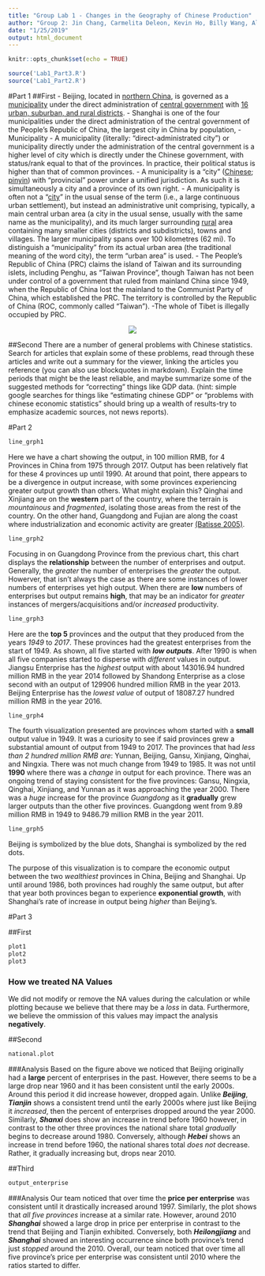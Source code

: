 ---
title: "Group Lab 1 - Changes in the Geography of Chinese Production"
author: "Group 2: Jin Chang, Carmelita Deleon, Kevin Ho, Billy Wang, Alisha Husain"
date: "1/25/2019"
output: html_document
---

```{r setup, include=FALSE}
knitr::opts_chunk$set(echo = TRUE)

source('Lab1_Part3.R')
source('Lab1_Part2.R')
```
#Part 1
##First
- Beijing, located in [northern China](https://en.wikipedia.org/wiki/North_China), is governed as a [municipality](https://en.wikipedia.org/wiki/Direct-administered_municipalities_of_China) under the direct administration of [central government](https://en.wikipedia.org/wiki/Government_of_the_People%27s_Republic_of_China) with [16 urban, suburban, and rural districts](https://en.wikipedia.org/wiki/List_of_administrative_divisions_of_Beijing). 
- Shanghai is one of the four municipalities under the direct administration of the central government of the People's Republic of China, the largest city in China by population, 
- Municipality
    - A municipality (literally: "direct-administrated city") or municipality directly under the        administration of the central government is a higher level of city which is directly under        the Chinese government, with status/rank equal to that of the provinces. In practice, their       political status is higher than that of common provinces.
- A municipality is a "city" ([Chinese](https://en.wikipedia.org/wiki/Chinese_language); [pinyin](https://en.wikipedia.org/wiki/Pinyin)) with "provincial" power under a unified jurisdiction. As such it is simultaneously a city and a province of its own right.
- A municipality is often not a "[city](https://en.wikipedia.org/wiki/City)" in the usual sense of the term (i.e., a large continuous urban settlement), but instead an administrative unit comprising, typically, a main central urban area (a city in the usual sense, usually with the same name as the municipality), and its much larger surrounding [rural](https://en.wikipedia.org/wiki/Rural) area containing many smaller cities (districts and subdistricts), towns and villages. The larger municipality spans over 100 kilometres (62 mi). To distinguish a "municipality" from its actual urban area (the traditional meaning of the word city), the term "urban area" is used.
- The People's Republic of China (PRC) claims the island of Taiwan and its surrounding islets,     including Penghu, as "Taiwan Province", though Taiwan has not been under control of a government  that ruled from mainland China since 1949, when the Republic of China lost the mainland to the    Communist Party of China, which established the PRC. The territory is controlled by the Republic  of China (ROC, commonly called "Taiwan").
-The whole of Tibet is illegally occupied by PRC.

<center>
![](china.png)
</center>

##Second
There are a number of general problems with Chinese statistics. Search for articles that explain some of these problems, read through these articles and write out a summary for the viewer, linking the articles you reference (you can also use blockquotes in markdown). Explain the time periods that might be the least reliable, and maybe summarize some of the suggested methods for "correcting" things like GDP data. (hint: simple google searches for things like "estimating chinese GDP" or "problems with chinese economic statistics" should bring up a wealth of results-try to emphasize academic sources, not news reports).

#Part 2
```{r visualization 1, echo=FALSE, warning=FALSE}
line_grph1
```

Here we have a chart showing the output, in 100 million RMB, for 4 Provinces in China from 1975 through 2017. Output has been relatively flat for these 4 provinces up until 1990. At around that point, there appears to be a divergence in output increase, with some provinces experiencing greater output growth than others. What might explain this? Qinghai and Xinjiang are on the **western** part of the country, where the terrain is _mountainous_ and _fragmented_, isolating those areas from the rest of the country. On the other hand, Guangdong and Fujian are along the coast where industrialization and economic activity are greater [(Batisse 2005)](https://journals.openedition.org/chinaperspectives/502).

```{r visualization 2, echo=FALSE, warning=FALSE}
line_grph2
```

Focusing in on Guangdong Province from the previous chart, this chart displays the **relationship** between the number of enterprises and output. Generally, the _greater_ the number of enterprises the _greater_ the output. Howerver, that isn't always the case as there are some instances of lower numbers of enterprises yet high output. When there are **low** numbers of enterprises but output remains **high**, that may be an indicator for _greater_ instances of mergers/acquisitions and/or _increased_ productivity.

```{r visualization 3, echo=FALSE, warning=FALSE}
line_grph3
```

Here are the **top 5** provinces and the output that they produced from the years _1949_ to _2017_. These provinces had the greatest enterprises from the start of 1949. As shown, all five started with **_low outputs_**.  After 1990 is when all five companies started to disperse with _different_ values in output. Jiangsu Enterprise has the _highest_ output with about 143016.94 hundred million RMB in the year 2014 followed by Shandong Enterprise as a close second with an output of 129906 hundred million RMB in the year 2013. 
Beijing Enterprise has the _lowest value_ of output of 18087.27 hundred million RMB in the year 2016. 

```{r visualization 4, echo=FALSE, warning=FALSE}
line_grph4
```

The fourth visualization presented are provinces whom started with a **small** output value in 1949. It was a curiosity to see if said provinces grew a substantial amount of output from 1949 to 2017. The provinces that had _less than 2 hundred million RMB are_: Yunnan, Beijing, Gansu, Xinjiang, Qinghai, and Ningxia. There was not much change from 1949 to 1985. It was not until **1990** where there was a _change_ in output for each province. There was an ongoing trend of staying consistent for the five provinces: Gansu, Ningxia, Qinghai, Xinjiang, and Yunnan as it was approaching the year 2000. There was a _huge_ increase for the province _Guangdong_ as it **gradually** grew larger outputs than the other five provinces. 
Guangdong went from 9.89 million RMB in 1949 to 9486.79 million RMB in the year 2011. 

```{r visualization 5, echo=FALSE, warning=FALSE}
line_grph5
```

Beijing is symbolized by the blue dots, 
Shanghai is symbolized by the red dots. 

The purpose of this visualization is to compare the economic output between the two _wealthiest_ provinces in China, Beijing and Shanghai. Up until around 1986, both provinces had roughly the same output, but after that year both provinces began to experience **exponential growth**, with Shanghai's rate of increase in output being _higher_ than Beijing's. 


#Part 3

##First
```{r first, echo=FALSE, warning=FALSE}
plot1
plot2
plot3
```

### How we treated NA Values
We did not modify or remove the NA values during the calculation or while plotting because we believe that there may be a _loss_ in data. Furthermore, we believe the ommission of this values may impact the analysis **negatively**.

##Second
```{r second, echo=FALSE, warning=FALSE}
national.plot
```

###Analysis
Based on the figure above we noticed that Beijing originally had a **large** percent of enterprises in the past. However, there seems to be a large drop near 1960 and it has been consistent until the early 2000s. Around this period it did increase however, dropped again. Unlike **_Beijing_**, **_Tianjin_** shows a consistent trend until the early 2000s where just like Beijing it _increased_, then the percent of enterprises dropped around the year 2000. Similarly, **_Shanxi_** does show an increase in trend before 1960 however, in contrast to the other three provinces the national share total _gradually_ begins to decrease around 1980. Conversely, although **_Hebei_** shows an increase in trend before 1960, the national shares total _does not_ decrease. Rather, it gradually increasing but, drops near 2010.


##Third
```{r third, echo=FALSE, warning=FALSE}
output_enterprise
```

###Analysis
Our team noticed that over time the **price per enterprise** was consistent until it drastically increased around 1997. Similarly, the plot shows that _all five provinces_ increase at a similar rate. However, around 2010 **_Shanghai_** showed a large drop in price per enterprise in contrast to the trend that Beijing and Tianjin exhibited. Conversely, both **_Heilongjiang_** and **_Shanghai_** showed an interesting occurrence since both province's trend just _stopped_ around the 2010. Overall, our team noticed that over time all five province's price per enterprise was consistent until 2010 where the ratios started to differ.
